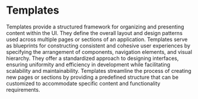 # Templates

Templates provide a structured framework for organizing and presenting content within the UI. They define the overall layout and design patterns used across multiple pages or sections of an application. Templates serve as blueprints for constructing consistent and cohesive user experiences by specifying the arrangement of components, navigation elements, and visual hierarchy. They offer a standardized approach to designing interfaces, ensuring uniformity and efficiency in development while facilitating scalability and maintainability. Templates streamline the process of creating new pages or sections by providing a predefined structure that can be customized to accommodate specific content and functionality requirements.